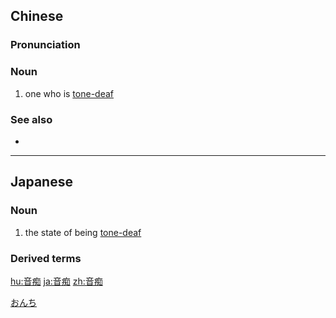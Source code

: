 {{also|音癡}}
==Chinese==
{{zh-forms|t2=音癡}}

===Pronunciation===
{{zh-pron
|m=yīnchī
|c=jam1 ci1
|cat=n
}}

===Noun===
{{zh-noun}}

# one who is [[tone-deaf]]

===See also===
* {{zh-l|五音不全}}

----

==Japanese==
{{ja-kanjitab|おん|ち|yomi=o}}

===Noun===
{{ja-noun|おんち}}

# the state of being [[tone-deaf]]

===Derived terms===
{{der2 |lang=ja
| {{ja-r|方向音痴|ほうこう おんち}}
| {{ja-r|味覚音痴|みかく おんち}}
| {{ja-r|運動音痴|うんどう おんち}}
}}

[[Category:ja:Hearing|おんち]]

[[hu:音痴]]
[[ja:音痴]]
[[zh:音痴]]